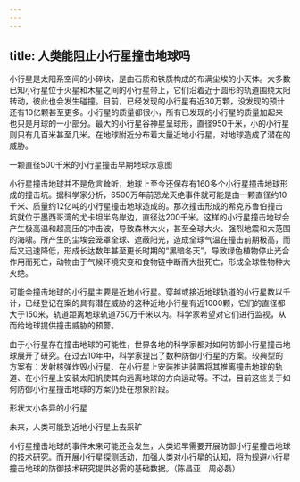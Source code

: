 ```yaml
---
---
---
```

title: 人类能阻止小行星撞击地球吗
---




小行星是太阳系空间的小碎块，是由石质和铁质构成的布满尘埃的小天体。大多数已知小行星位于火星和木星之间的小行星带上，它们沿着近于圆形的轨道围绕太阳转动，彼此也会发生碰撞。目前，已经发现的小行星有近30万颗，没发现的预计还有10亿颗甚至更多。小行星的质量都很小，所有已发现的小行星的质量加起来也只是月球的一小部分。最大的小行星谷神星呈球形，直径950千米，小的小行星则只有几百米甚至几米。在地球附近分布着大量近地小行星，对地球造成了潜在的威胁。

一颗直径500千米的小行星撞击早期地球示意图



小行星撞击地球并不是危言耸听，地球上至今还保存有160多个小行星撞击地球形成的撞击坑。据科学家分析，6500万年前恐龙灭绝事件就可能是由一颗直径约10千米、质量约12亿吨的小行星撞击地球造成的。那次撞击形成的希克苏鲁伯撞击坑就位于墨西哥湾的尤卡坦半岛岸边，直径达200千米。这样的小行星撞击地球会产生极高温和超高压的冲击波，导致森林大火，甚至全球大火、强烈地震和大范围的海啸。所产生的尘埃会笼罩全球、遮蔽阳光，造成全球气温在撞击前期极高，而后又迅速降低，形成长达数年甚至更长时期的“黑暗冬天”，导致绿色植物停止光合作用而死亡，动物由于气候环境灾变和食物链中断而大批死亡，形成全球性物种大灭绝。

可能会撞击地球的小行星主要是近地小行星。穿越或接近地球轨道的小行星数以千计，已经登记在案的具有潜在威胁的这种近地小行星有近1000颗，它们的直径都大于150米，轨道距离地球轨道750万千米以内。科学家希望对它们进行监视，从而给地球提供撞击威胁的预警。

由于小行星存在撞击地球的可能性，世界各地的科学家都对如何防御小行星撞击地球展开了研究。在过去10年中，科学家提出了数种防御小行星的方案。较典型的方案有：发射核弹炸毁小行星、在小行星上安装推进装置将其推离撞击地球的轨道、在小行星上安装太阳帆使其向远离地球的方向运动等。不过，目前这些关于如何防御小行星撞击地球的方案仍处在想象阶段。

形状大小各异的小行星



未来，人类可能到近地小行星上去采矿



小行星撞击地球的事件未来可能还会发生，人类迟早需要开展防御小行星撞击地球的技术研究。而开展小行星探测活动，加强人类对小行星的认知，将为规避小行星撞击地球的防御技术研究提供必需的基础数据。（陈昌亚　周必磊）